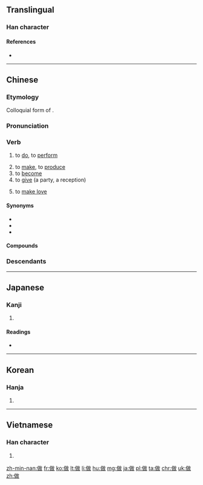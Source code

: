 {{also|作}}
==Translingual==

===Han character===
{{Han char|rn=9|rad=人|as=09|sn=11|four=2824<sub>0</sub>|canj=人十口大 (OJRK)|ids=⿰[[亻]][[故]]}}

====References====
* {{Han ref|kx=0110.290|dkj=00861|dj=0236.130|hdz=10186.180|uh=505A|ud=20570|bh=B0B5|bd=45237}}

----

==Chinese==
{{zh-forms}}

===Etymology===
Colloquial form of {{zh-l|作|to do}}.

===Pronunciation===
{{zh-pron
|m=zuò
|ma=y
|c=zou6
|h=pfs=cho
|mn=chò/choè
|w=2tsu
|oc=y
|cat=v
}}

===Verb===
{{zh-verb}}

# to [[do]], to [[perform]]
#: {{zh-usex|你 在 '''做''' 什麼？|What are you '''doing'''?}}
#: {{zh-usex|你 '''做''' 緊 乜嘢 呀？|What are you '''doing'''?|C-GZ}}
# to [[make]], to [[produce]]
# to [[become]]
# to [[give]] (a party, a reception)
# {{cx|euphemism|lang=zh}} to [[make love]]

====Synonyms====
* {{zh-l|作}}
* {{zh-l|辦/办}}
* {{zh-l|幹/干}}

====Compounds====
{{der3
| {{zh-l|做愛/做爱}}
| {{zh-l|做伴}}, {{zh-l|做伴兒/做伴儿}}
| {{zh-l|做操}}
| {{zh-l|做東/做东}}
| {{zh-l|做法}}
| {{zh-l|做工}}, {{zh-l|做工兒/做工儿}}
| {{zh-l|做鬼}}, {{zh-l|做鬼兒/做鬼儿}}
| {{zh-l|做鬼臉/做鬼脸}}, {{zh-l|做鬼臉兒/做鬼脸儿}}
| {{zh-l|做活}}, {{zh-l|做活兒/做活儿}}
| {{zh-l|做客}}
| {{zh-l|做禮拜/做礼拜}}
| {{zh-l|做買賣/做买卖}}
| {{zh-l|做滿月/做满月}}
| {{zh-l|做媒}}
| {{zh-l|做夢/做梦}}
| {{zh-l|做圈套}}
| {{zh-l|做人}}
| {{zh-l|做聲/做声}}, {{zh-l|做聲兒/做声儿}}
| {{zh-l|做生日}}
| {{zh-l|做生意}}
| {{zh-l|做事}}
| {{zh-l|做手腳/做手脚}}
| {{zh-l|做壽/做寿}}
| {{zh-l|做文章}}
| {{zh-l|做戲/做戏}}
| {{zh-l|做秀}}
| {{zh-l|做學問/做学问}}
| {{zh-l|做賊心虛/做贼心虚}}
| {{zh-l|做針線/做针线}}
| {{zh-l|做主}}
| {{zh-l|做作}}
}}

===Descendants===
{{Sinoxenic-word|做|さ|주|tố}}

{{zh-cat|Beginning}}

----

==Japanese==

===Kanji===
{{ja-kanji|grade=|rs=人09}}

# {{defn|lang=ja|sort=人09}}

====Readings====
* {{ja-readings|on=[[さく]] (saku), [[さ]] (sa)|kun=[[つくる]] (tsukuru), [[なす]] (nasu)}}

----

==Korean==

===Hanja===
{{ko-hanja|hangeul=[[주]], [[자]]|rv=ju, ja|mr=chu, cha}}

# {{defn|lang=ko|sort=人09}}

----

==Vietnamese==

===Han character===
{{vi-hantu|[[tố]]|rs=人09}}

# {{defn|lang=vi|sort=人09}}

[[zh-min-nan:做]]
[[fr:做]]
[[ko:做]]
[[lt:做]]
[[li:做]]
[[hu:做]]
[[mg:做]]
[[ja:做]]
[[pl:做]]
[[ta:做]]
[[chr:做]]
[[uk:做]]
[[zh:做]]